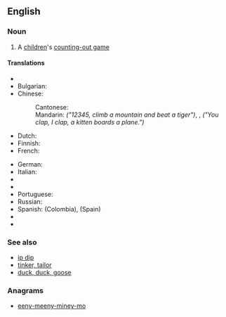 ==English==

===Noun===
{{wikipedia}}
{{en-noun|-|sg=[[eeny]], [[meeny]], [[miny]], [[moe]]}}

# {{games}} A [[children]]'s [[counting-out game]]

====Translations====
{{trans-top|similar children's counting-out games in other languages}}<!--do not translate "eeny, meeny, miny, moe" literally - put an equivalent children's counting-out game in the other language -->
* {{trreq|ar}}
* Bulgarian: {{t|bg|ала бала ница турска паница, ой гиди Ванчо наш капитанчо|tr=ála bála nica túrska paníca, oj gídi Vánčo naš kapitánčo}}
* Chinese:
*: Cantonese: {{tø|yue|點指兵兵點著誰人做大兵|sc=Hant}}
*: Mandarin: {{t-|cmn|一二三四五，上山打老虎|tr=yī èr sān sì wǔ, shàngshān dǎ lǎohǔ|sc=Hani}} ''("12345, climb a mountain and beat a tiger")'', {{t-|cmn|你拍一，我拍一，一隻小貓坐飛機|sc=Hani}}, {{t-|cmn|你拍一，我拍一，一只小猫坐飞机|tr=nǐ pāiyī, wǒ pāiyī, yī zhī xiǎomāo zuò fēijī|sc=Hani}} ''("You clap, I clap, a kitten boards a plane.")''
* Dutch: {{t|nl|iene miene mutte}}
* Finnish: {{t-|fi|entten-tentten-teelika-mentten}}
* French: {{t+|fr|ams tram gram}}
{{trans-mid}}
* German: {{t|de|ene mene mu}}
* Italian: {{t-|it|Igne migne magna mo}}
* {{trreq|ja}}
* {{trreq|ko}}
* Portuguese: {{t|pt|uni, duni, tê|m}}
* Russian: {{t|ru|эни бени рес, квинтер финтер жес, эни бени ряба, квинтер финтер жаба|tr=éni béni rés, kvínter fínter žés, éni béni rjába, kvínter fínter žába}}
* Spanish: {{t|es|detín, marín, dedó, pingüé}} (Colombia), {{t|es|una, dole, tele, catole}} (Spain)
* {{trreq|sv}}
* {{trreq|th}}
{{trans-bottom}}

===See also===
* [[ip dip]]
* [[tinker, tailor]]
* [[duck, duck, goose]]

===Anagrams===
* [[eeny-meeny-miney-mo#English|eeny-meeny-miney-mo]]